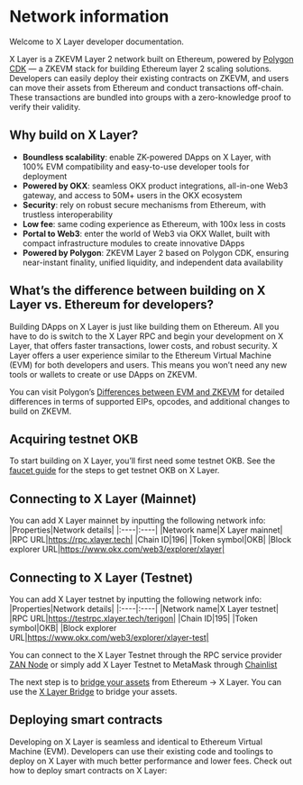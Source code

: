 # Network information
Welcome to X Layer developer documentation.

X Layer is a ZKEVM Layer 2 network built on Ethereum, powered by [Polygon CDK](https://wiki.polygon.technology/docs/cdk/ "Polygon CDK") —  a ZKEVM stack for building Ethereum layer 2 scaling solutions.
Developers can easily deploy their existing contracts on ZKEVM, and users can move their assets from Ethereum and conduct transactions off-chain. These transactions are bundled into groups with a zero-knowledge proof to verify their validity.

## Why build on X Layer?
- **Boundless scalability**: enable ZK-powered DApps on X Layer, with 100% EVM compatibility and easy-to-use developer tools for deployment
- **Powered by OKX**: seamless OKX product integrations, all-in-one Web3 gateway, and access to 50M+ users in the OKX ecosystem
- **Security**: rely on robust secure mechanisms from Ethereum, with trustless interoperability
- **Low fee**: same coding experience as Ethereum, with 100x less in costs
- **Portal to Web3**: enter the world of Web3 via OKX Wallet, built with compact infrastructure modules to create innovative DApps
- **Powered by Polygon**: ZKEVM Layer 2 based on Polygon CDK, ensuring near-instant finality, unified liquidity, and independent data availability

## What’s the difference between building on X Layer vs. Ethereum for developers?
Building DApps on X Layer is just like building them on Ethereum. All you have to do is switch to the X Layer RPC and begin your development on X Layer, that offers faster transactions, lower costs, and robust security. X Layer offers a user experience similar to the Ethereum Virtual Machine (EVM) for both developers and users. This means you won’t need any new tools or wallets to create or use DApps on ZKEVM.

<Tip title="Note">You can visit Polygon’s [Differences between EVM and ZKEVM](https://wiki.polygon.technology/docs/zkevm/protocol/evm-diff/ "Differences between EVM and ZKEVM") for detailed differences in terms of supported EIPs, opcodes, and additional changes to build on ZKEVM.</Tip>

## Acquiring testnet OKB
To start building on X Layer, you’ll first need some testnet OKB. See the [faucet guide](/developer/bridge/get-testnet-okb-from-faucet "Faucet guide") for the steps to get testnet OKB on X Layer.

## Connecting to X Layer (Mainnet)
You can add X Layer mainnet by inputting the following network info:
|Properties|Network details|
|:----|:----|
|Network name|X Layer mainnet|
|RPC URL|https://rpc.xlayer.tech|
|Chain ID|196|
|Token symbol|OKB|
|Block explorer URL|https://www.okx.com/web3/explorer/xlayer|

## Connecting to X Layer (Testnet)
You can add X Layer testnet by inputting the following network info:
|Properties|Network details|
|:----|:----|
|Network name|X Layer testnet|
|RPC URL|https://testrpc.xlayer.tech/terigon|
|Chain ID|195|
|Token symbol|OKB|
|Block explorer URL|https://www.okx.com/web3/explorer/xlayer-test|

You can connect to the X Layer Testnet through the RPC service provider [ZAN Node](https://zan.top/home/node-service/?partner=X1 "ZAN Node") or simply add X Layer Testnet to MetaMask through [Chainlist](https://chainlist.org/chain/195 "Chainlist")

The next step is to [bridge your assets](/users/move-your-funds/bridge-funds-to-xlayer "bridge your assets") from Ethereum → X Layer. You can use the [X Layer Bridge](https://www.okx.com/xlayer/bridge-test "X Layer Bridge") to bridge your assets.

## Deploying smart contracts
Developing on X Layer is seamless and identical to Ethereum Virtual Machine (EVM). Developers can use their existing code and toolings to deploy on X Layer with much better performance and lower fees.
Check out how to deploy smart contracts on X Layer:
<Card mainTitle="Deploy using Hardhat" subTitle='Guide to deploy contract using Hardhat' link="../smart-contract/deploy-with-hardhat"/>
<Card mainTitle="Deploy using Truffle" subTitle='Guide to deploy contract using Truffle' link="../smart-contract/deploy-with-truffle"/>
<Card mainTitle="Deploy using Foundry" subTitle='Guide to deploy contract using Foundry' link="../smart-contract/deploy-with-foundry"/>